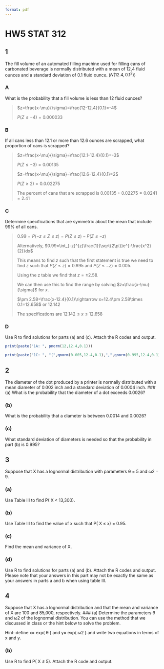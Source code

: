 ```yaml
---
format: pdf
---
```


# HW5 STAT 312

## 1
The fill volume of an automated filling machine used for filling cans of carbonated beverage is normally
distributed with a mean of 12.4 fluid ounces and a standard deviation of 0.1 fluid ounce. ($N(12.4, 0.1^2)$)

### A
What is the probability that a fill volume is less than 12 fluid ounces?

> $z=\frac{x-\mu}{\sigma}=\frac{12-12.4}{0.1}=-4$
>
> $P(Z\leq -4)=0.000033$

### B
If all cans less than 12.1 or more than 12.6 ounces are scrapped, what proportion of cans is scrapped?

> $z=\frac{x-\mu}{\sigma}=\frac{12.1-12.4}{0.1}=-3$
>
> $P(Z\leq -3)=0.00135$
>
> $z=\frac{x-\mu}{\sigma}=\frac{12.6-12.4}{0.1}=2$
>
> $P(Z\geq 2)=0.0.02275$
>
> The percent of cans that are scrapped is $0.00135 + 0.02275 = 0.0241=2.41%$
>

### C
Determine specifications that are symmetric about the mean that include 99% of all cans.

> $0.99=P(-z\leq Z\leq z)=P(Z\leq z)-P(Z\leq -z)$
>
> Alternatively, $0.99=\int_{-z}^{z}\frac{1}{\sqrt{2\pi}}e^{-\frac{x^2}{2}}dx$
>
> This means to find $z$ such that the first statement is true we need to find $z$ such that $P(Z\leq z)=0.995$ and $P(Z\leq -z)=0.005%$. 
>
> Using the z table we find that $z=\pm 2.58$.
>
> We can then use this to find the range by solving $z=\frac{x-\mu}{\sigma}$ for $x$.
>
> $\pm 2.58=\frac{x-12.4}{0.1}\rightarrow x=12.4\pm 2.58\times 0.1=12.658$ or $12.142$
>
> The specifications are $12.142\leq x\leq 12.658$


### D
Use R to find solutions for parts (a) and (c). Attach the R codes and output.

```r

print(paste("1A: ", pnorm(12,12.4,0.1)))

print(paste("1C: ", "(",qnorm(0.005,12.4,0.1),",",qnorm(0.995,12.4,0.1), ")"))

```

## 2
The diameter of the dot produced by a printer is normally distributed with a mean diameter of 0.002
inch and a standard deviation of 0.0004 inch.
### (a)
What is the probability that the diameter of a dot exceeds 0.0026?

### (b)
What is the probability that a diameter is between 0.0014 and 0.0026?

### (c)
What standard deviation of diameters is needed so that the probability in part (b) is 0.995?

## 3
Suppose that X has a lognormal distribution with parameters θ = 5 and ω2 = 9.

### (a)
Use Table III to find P( X < 13,300).

### (b)
Use Table III to find the value of x such that P( X ≤ x) = 0.95.

### (c)
Find the mean and variance of X.

### (d)
Use R to find solutions for parts (a) and (b). Attach the R codes and output. Please note that your answers in this part may not be exactly the same as your answers in parts a and b when using table III.

## 4
Suppose that X has a lognormal distribution and that the mean and variance of X are 100 and 85,000, respectively.
### (a)
Determine the parameters θ and ω2 of the lognormal distribution. You can use the method that we discussed in class or the hint below to solve the problem.

Hint: define x= exp( θ ) and y= exp( ω2 ) and write two equations in terms of x and y.


### (b)
Use R to find P( X ≤ 5). Attach the R code and output.

